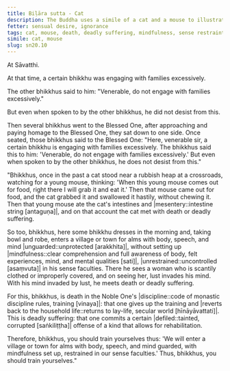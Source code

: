 ```yaml
---
title: Biḷāra sutta - Cat
description: The Buddha uses a simile of a cat and a mouse to illustrate how not setting up mindfulness and being unrestrained in the sense faculties can lead to death or deadly suffering.
fetter: sensual desire, ignorance
tags: cat, mouse, death, deadly suffering, mindfulness, sense restraint, vinaya, training, sn, sn12-21, sn20
simile: cat, mouse
slug: sn20.10
---
```


At Sāvatthi.

At that time, a certain bhikkhu was engaging with families excessively.

The other bhikkhus said to him: "Venerable, do not engage with families excessively."

But even when spoken to by the other bhikkhus, he did not desist from this.

Then several bhikkhus went to the Blessed One, after approaching and paying homage to the Blessed One, they sat down to one side. Once seated, those bhikkhus said to the Blessed One: "Here, venerable sir, a certain bhikkhu is engaging with families excessively. The bhikkhus said this to him: 'Venerable, do not engage with families excessively.' But even when spoken to by the other bhikkhus, he does not desist from this."

"Bhikkhus, once in the past a cat stood near a rubbish heap at a crossroads, watching for a young mouse, thinking: 'When this young mouse comes out for food, right there I will grab it and eat it.' Then that mouse came out for food, and the cat grabbed it and swallowed it hastily, without chewing it. Then that young mouse ate the cat's intestines and |mesentery::intestine string [antaguṇa]|, and on that account the cat met with death or deadly suffering.

So too, bhikkhus, here some bhikkhu dresses in the morning and, taking bowl and robe, enters a village or town for alms with body, speech, and mind |unguarded::unprotected [arakkhita]|, without setting up |mindfulness::clear comprehension and full awareness of body, felt experiences, mind, and mental qualities [sati]|, |unrestrained::uncontrolled [asaṃvuta]| in his sense faculties. There he sees a woman who is scantily clothed or improperly covered, and on seeing her, lust invades his mind. With his mind invaded by lust, he meets death or deadly suffering.

For this, bhikkhus, is death in the Noble One's |discipline::code of monastic discipline rules, training [vinaya]|: that one gives up the training and |reverts back to the household life::returns to lay-life, secular world [hīnāyāvattati]|. This is deadly suffering: that one commits a certain |defiled::tainted, corrupted [saṅkiliṭṭha]| offense of a kind that allows for rehabilitation.

Therefore, bhikkhus, you should train yourselves thus: 'We will enter a village or town for alms with body, speech, and mind guarded, with mindfulness set up, restrained in our sense faculties.' Thus, bhikkhus, you should train yourselves."